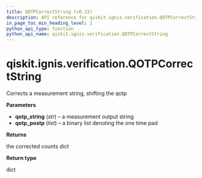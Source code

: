 ```yaml
---
title: QOTPCorrectString (v0.33)
description: API reference for qiskit.ignis.verification.QOTPCorrectString in qiskit v0.33
in_page_toc_min_heading_level: 1
python_api_type: function
python_api_name: qiskit.ignis.verification.QOTPCorrectString
---
```


<span id="qiskit-ignis-verification-qotpcorrectstring" />

# qiskit.ignis.verification.QOTPCorrectString

<Function id="qiskit.ignis.verification.QOTPCorrectString" isDedicatedPage={true} github="https://github.com/qiskit-community/qiskit-ignis/tree/stable/0.7/qiskit/ignis/verification/accreditation/qotp.py" signature="QOTPCorrectString(qotp_string, qotp_postp)">
  Corrects a measurement string, shifting the qotp

  **Parameters**

  *   **qotp\_string** (*str*) – a measurement output string
  *   **qotp\_postp** (*list*) – a binary list denoting the one time pad

  **Returns**

  the corrected counts dict

  **Return type**

  dict
</Function>

